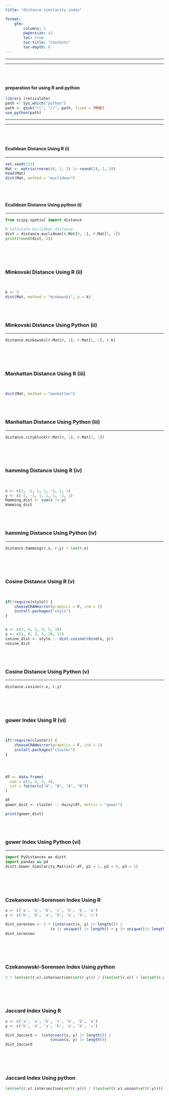```yaml
---
title: "distance-similarity index"

format:
    gfm: 
        columns: 2
        papersize: a3
        toc: true
        toc-title: "Contents"
        toc-depth: 6
---
```


<hr><hr>
<br><br>


#### preparation for using R and python 

```r
library (reticulate)
path <- Sys.which("python")
path <- gsub("\\", "//", path, fixed = TRUE)
use_python(path)

```

<hr><hr>
<br><br>


#### Eculidean Distance Using R (i)
<hr>

```r

set.seed(123)
Mat <- matrix(rnorm(40, 2, 2) |> round(2), 2, 20)
head(Mat)
dist(Mat, method = "euclidean")
```

<br><br>



#### Eculidean Distance Using python (i)
<hr>

```python

from scipy.spatial import distance

# Calculate Euclidean distance
dist = distance.euclidean(r.Mat[0, :], r.Mat[1, :])
print(round(dist, 5))

```


<br>
<br>
<br>



### Minkovski Distance Using R (ii)
<br>

```r
k <- 5
dist(Mat, method = "minkowski", p = k)
```

<br><br> 


### Minkovski Distance Using Python (ii)
<hr>

```python
distance.minkowski(r.Mat[0, :], r.Mat[1, :], r.k)
```




<br>
<br>
<br>



### Manhattan Distance Using R (iii)
<br>

```r
dist(Mat, method = "manhattan")
```

<br><br> 


### Manhattan Distance Using Python (iii)
<hr>

```python
distance.cityblock(r.Mat[0, :], r.Mat[1, :])
```





<br>
<br>
<br>



###  hamming Distance Using R (iv)
<br>

```r

x <- c(1, -1, 1, 1, -1, 1, 1)
y <- c(-1, -1, 1, 1, 1, -1, 1)
Hamming_dist <- sum(x != y)
Hamming_dist
```

<br><br> 


### hamming Distance Using Python (iv)
<hr>

```python
distance.hamming(r.x, r.y) * len(r.x)
```



<br>
<br>
<br>



###  Cosine Distance Using R (v)
<br>

```r
if(!require(stylo)) {
    chooseCRANmirror(graphics = F, ind = 1)
    install.packages("stylo")
}


x <- c(3, 4, 1, 3, 5, 10)
y <- c(1, 0, 3, 5, 10, 11)
cosine_dist <- stylo :: dist.cosine(rbind(x, y))
cosine_dist
```

<br><br> 


### Cosine Distance Using Python (v)
<hr>

```python
distance.cosine(r.x, r.y) 
```


<br>
<br>
<br>



###  gower Index Using R (vi)
<br>

```r
if(!require(cluster)) {
    chooseCRANmirror(graphics = F, ind = 1)
    install.packages("cluster")
}




df <- data.frame(
  num = c(1, 2, 3, 4),
  cat = factor(c("A", "B", "A", "B"))
)

df
gower_dist <- cluster :: daisy(df, metric = "gower")

print(gower_dist)

```

<br><br> 


### gower Index Using Python (vi)
<hr>

```python
import PyDistances as distt
import pandas as pd
distt.Gower_Similarity_Matrix(r.df, p1 = 1, p2 = 0, p3 = 1)
```


<br>
<br>
<br>


### Czekanowski-Sorensen Index Using R 

```r
x <- c('a', 'a', 'b', 'c', 'b', 'b', 'a')
y <- c('b', 'd', 'a', 'b', 'a', 'b', 'c')

dist_sorensen <- 2 * (intersect(x, y) |> length()) / 
                    (x |> unique() |> length() + y |> unique()|> length()) 
dist_sorensen
```


<br><br><br> 


### Czekanowski-Sorensen Index Using python 


```python
2 * len(set(r.x).intersection(set(r.y))) / (len(set(r.x)) + len(set(r.y)))

```

<br>
<br>
<br>


### Jaccard Index Using R 

```r
x <- c('a', 'a', 'b', 'c', 'b', 'b', 'a')
y <- c('b', 'd', 'a', 'b', 'a', 'b', 'c')

dist_Jaccard <- (intersect(x, y) |> length()) / 
                    (union(x, y) |> length()) 
dist_Jaccard
```


<br><br><br> 


### Jaccard Index Using python 


```python
len(set(r.x).intersection(set(r.y))) / (len(set(r.x).union(set(r.y))))
```

